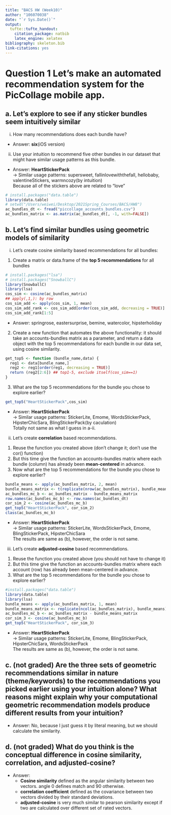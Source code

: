 ```yaml
---
title: "BACS HW (Week10)"
author: "106070038"
date: "`r Sys.Date()`"
output:
  tufte::tufte_handout:
    citation_package: natbib
    latex_engine: xelatex
bibliography: skeleton.bib
link-citations: yes
---
```


# Question 1 Let’s make an automated recommendation system for the PicCollage mobile app.

## a. Let’s explore to see if any sticker bundles seem intuitively similar
i. How many recommendations does each bundle have?<br>
- Answer: **six**(iOS version)<br>

ii. Use your intuition to recommend five other bundles in our dataset that might have similar usage patterns as this bundle. <br>
- Answer: **HeartStickerPack** <br>
-> Similar usage patterns: supersweet, fallinlovewiththefall, hellobaby, valentineStickers, warmncozy(by intuition) <br>
Because all of the stickers above are related to "love"<br>

```r
# install.packages("data.table")
library(data.table)
# setwd("/Users/weiwei/Desktop/2021Spring_Courses/BACS/HW8")
ac_bundles_dt <- fread("piccollage_accounts_bundles.csv")
ac_bundles_matrix <- as.matrix(ac_bundles_dt[, -1, with=FALSE])
```

## b. Let’s find similar bundles using geometric models of similarity
i. Let’s create cosine similarity based recommendations for all bundles:
1. Create a matrix or data.frame of the **top 5 recommendations** for all bundles
```r
# install.packages("lsa")
# install.packages("SnowballC")
library(SnowballC)
library(lsa)
cos_sim <- cosine(ac_bundles_matrix)
## apply(,1,): by row
cos_sim_add <- apply(cos_sim, 1, mean)
cos_sim_add_rank <- cos_sim_add[order(cos_sim_add, decreasing = TRUE)]
cos_sim_add_rank[1:5]
```
- Answer: springrose, eastersurprise, bemine, watercolor, hipsterholiday<br>

2. Create a new function that automates the above functionality: it should take an accounts-bundles matrix as a parameter, and return a data object with the top 5 recommendations for each bundle in our data set, using cosine similarity.
```r
get_top5 <- function (bundle_name,data) {
  reg1 <- data[bundle_name,]
  reg2 <- reg1[order(reg1, decreasing = TRUE)]
  return (reg2[2:6]) ## top1-5, exclude itself(cos_sim==1)
}
```

3. What are the top 5 recommendations for the bundle you chose to explore earlier?

```r
get_top5("HeartStickerPack",cos_sim)
```

- Answer: **HeartStickerPack** <br>
-> Similar usage patterns: StickerLite, Emome, WordsStickerPack, HipsterChicSara, BlingStickerPack(by caculation) <br>
Totally not same as what I guess in a-ii.<br>

ii. Let’s create **correlation** based recommendations.
1. Reuse the function you created above (don’t change it; don’t use the cor() function)
2. But this time give the function an accounts-bundles matrix where each 
bundle (column) has already been **mean-centered** in advance.
3. Now what are the top 5 recommendations for the bundle you chose to explore earlier?

```r
bundle_means <- apply(ac_bundles_matrix, 2, mean)
bundle_means_matrix <- t(replicate(nrow(ac_bundles_matrix), bundle_means))
ac_bundles_mc_b <- ac_bundles_matrix - bundle_means_matrix
row.names(ac_bundles_mc_b) <- row.names(ac_bundles_dt)
cor_sim_2 <- cosine(ac_bundles_mc_b)
get_top5("HeartStickerPack", cor_sim_2)
class(ac_bundles_mc_b)

```

- Answer: **HeartStickerPack** <br>
-> Similar usage patterns: StickerLite, WordsStickerPack, Emome, BlingStickerPack, HipsterChicSara  <br>
The results are same as (b), however, the order is not same.<br>

iii. Let’s create **adjusted-cosine** based recommendations.
1. Reuse the function you created above (you should not have to change it)
2. But this time give the function an accounts-bundles matrix where each 
account (row) has already been mean-centered in advance.
3. What are the top 5 recommendations for the bundle you chose to explore earlier?

```r
#install.packages("data.table")
library(data.table)
library(lsa)
bundle_means <- apply(ac_bundles_matrix, 1, mean)
bundle_means_matrix <- replicate(ncol(ac_bundles_matrix), bundle_means)
ac_bundles_mc_b <- ac_bundles_matrix - bundle_means_matrix
cor_sim_3 <- cosine(ac_bundles_mc_b)
get_top5("HeartStickerPack", cor_sim_3)
```

- Answer: **HeartStickerPack** <br>
-> Similar usage patterns: StickerLite, Emome, BlingStickerPack, HipsterChicSara, WordsStickerPack<br>
The results are same as (b), however, the order is not same.<br>

## c. (not graded) Are the three sets of geometric recommendations similar in nature (theme/keywords) to the recommendations you picked earlier using your intuition alone? What reasons might explain why your computational geometric recommendation models produce different results from your intuition?
- Answer: No, because I just guess it by literal meaning, but we should calculate the similarity. <br>


## d. (not graded) What do you think is the conceptual difference in cosine similarity, correlation, and adjusted-cosine?
- Answer: <br>
  - **Cosine similarity** defined as the angular similarity between two vectors. angle 0 defines match and 90 otherwise. <br>
  - **correlation coefficient** defined as the covariance between two vectors divided by their standard deviations. <br>
  - **adjusted-cosine** is very much similar to pearson similarity except if two are calculated over different set of rated vectors.
